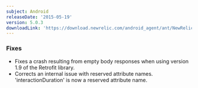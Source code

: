 ```yaml
---
subject: Android
releaseDate: '2015-05-19'
version: 5.0.3
downloadLink: 'https://download.newrelic.com/android_agent/ant/NewRelic_Android_Agent_5.0.3.zip'
---
```


### Fixes

* Fixes a crash resulting from empty body responses when using version 1.9 of the Retrofit library.
* Corrects an internal issue with reserved attribute names. 'interactionDuration' is now a reserved attribute name.

